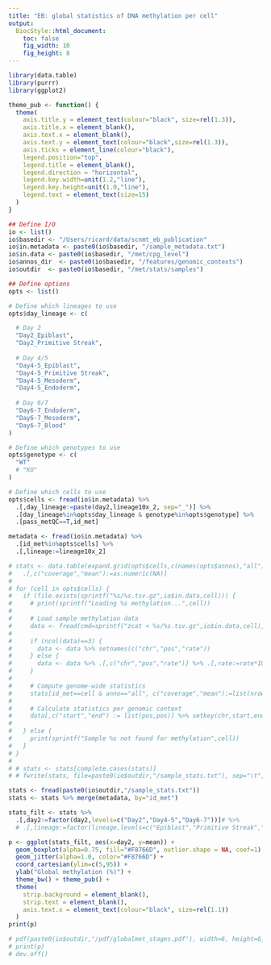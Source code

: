 ```yaml
---
title: "EB: global statistics of DNA methylation per cell"
output:
  BiocStyle::html_document: 
    toc: false
    fig_width: 10
    fig_height: 8
---
```


```r
library(data.table)
library(purrr)
library(ggplot2)
```

```r
theme_pub <- function() {
  theme(
    axis.title.y = element_text(colour="black", size=rel(1.3)),
    axis.title.x = element_blank(),
    axis.text.x = element_blank(),
    axis.text.y = element_text(colour="black",size=rel(1.3)),
    axis.ticks = element_line(colour="black"),
    legend.position="top",
    legend.title = element_blank(),
    legend.direction = "horizontal",
    legend.key.width=unit(1.2,"line"),
    legend.key.height=unit(1.0,"line"),
    legend.text = element_text(size=15)
  )
}
```

```r

## Define I/O 
io <- list()
io$basedir <- "/Users/ricard/data/scnmt_eb_publication"
io$in.metadata <- paste0(io$basedir, "/sample_metadata.txt")
io$in.data <- paste0(io$basedir, "/met/cpg_level")
io$annos_dir  <- paste0(io$basedir, "/features/genomic_contexts")
io$outdir  <- paste0(io$basedir, "/met/stats/samples")

## Define options
opts <- list()

# Define which lineages to use
opts$day_lineage <- c(

  # Day 2
  "Day2_Epiblast",
  "Day2_Primitive Streak",
  
  # Day 4/5
  "Day4-5_Epiblast",
  "Day4-5_Primitive Streak",
  "Day4-5_Mesoderm",
  "Day4-5_Endoderm",
  
  # Day 6/7
  "Day6-7_Endoderm",
  "Day6-7_Mesoderm",
  "Day6-7_Blood"
)

# Define which genotypes to use
opts$genotype <- c(
  "WT"
  # "KO"
)

# Define which cells to use
opts$cells <- fread(io$in.metadata) %>%
  .[,day_lineage:=paste(day2,lineage10x_2, sep="_")] %>%
  .[day_lineage%in%opts$day_lineage & genotype%in%opts$genotype] %>%
  .[pass_metQC==T,id_met]
```

<!-- Load sample metadata -->
```r
metadata <- fread(io$in.metadata) %>% 
  .[id_met%in%opts$cells] %>%
  .[,lineage:=lineage10x_2]
```

<!-- Load methylation data and filter genomic contexts -->
```r
# stats <- data.table(expand.grid(opts$cells,c(names(opts$annos),"all"))) %>% setnames(c("id_met","anno")) %>%
#   .[,c("coverage","mean"):=as.numeric(NA)]
# 
# for (cell in opts$cells) {
#   if (file.exists(sprintf("%s/%s.tsv.gz",io$in.data,cell))) {
#     # print(sprintf("Loading %s methylation...",cell))
# 
#     # Load sample methylation data
#     data <- fread(cmd=sprintf("zcat < %s/%s.tsv.gz",io$in.data,cell), sep="\t", verbose=F, showProgress=F)
# 
#     if (ncol(data)==3) {
#       data <- data %>% setnames(c("chr","pos","rate"))
#     } else {
#       data <- data %>% .[,c("chr","pos","rate")] %>% .[,rate:=rate*100]
#     }
#     
#     # Compute genome-wide statistics
#     stats[id_met==cell & anno=="all", c("coverage","mean"):=list(nrow(data),mean(data$rate))]
# 
#     # Calculate statistics per genomic context
#     data[,c("start","end") := list(pos,pos)] %>% setkey(chr,start,end)
# 
#   } else {
#     print(sprintf("Sample %s not found for methylation",cell))
#   }
# }
# 
# # stats <- stats[complete.cases(stats)]
# # fwrite(stats, file=paste0(io$outdir,"/sample_stats.txt"), sep="\t", row.names=F, col.names=T)
```

<!-- Load pre-computed estimates -->
```r
stats <- fread(paste0(io$outdir,"/sample_stats.txt"))
stats <- stats %>% merge(metadata, by="id_met")
```

<!-- Plot global methylation rates per cell -->
```r
stats_filt <- stats %>%
  .[,day2:=factor(day2,levels=c("Day2","Day4-5","Day6-7"))]# %>%
  # .[,lineage:=factor(lineage,levels=c("Epiblast","Primitive Streak","Mesoderm","Blood","Endoderm"))]

p <- ggplot(stats_filt, aes(x=day2, y=mean)) +
  geom_boxplot(alpha=0.75, fill="#F8766D", outlier.shape = NA, coef=1) +
  geom_jitter(alpha=1.0, color="#F8766D") +
  coord_cartesian(ylim=c(5,95)) +
  ylab("Global methylation (%)") +
  theme_bw() + theme_pub() +
  theme(
    strip.background = element_blank(),
    strip.text = element_blank(),
    axis.text.x = element_text(colour="black", size=rel(1.1))
  )
print(p)

# pdf(paste0(io$outdir,"/pdf/globalmet_stages.pdf"), width=6, height=6, useDingbats = F)
# print(p)
# dev.off()
```